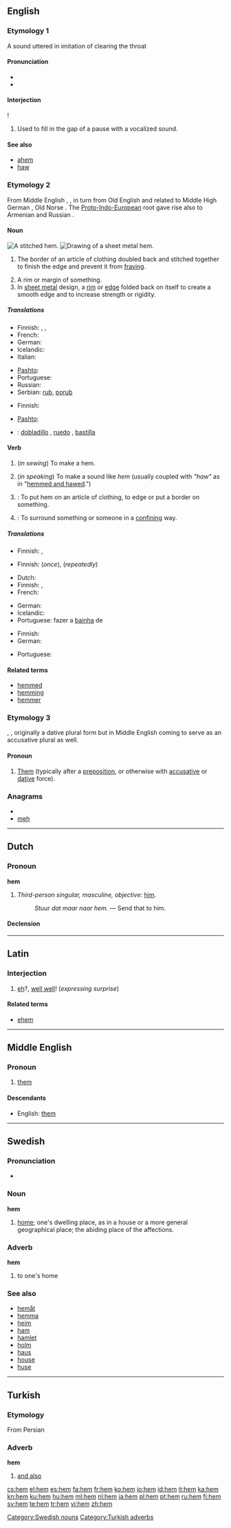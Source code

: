 ==English==

===Etymology 1===
A sound uttered in imitation of clearing the throat

====Pronunciation====
* {{audio|en-us-hem.ogg|Audio (US)}}
* {{rhymes|ɛm}}

====Interjection====
{{infl|en|interjection}}!

# Used to fill in the gap of a pause with a vocalized sound.

====See also====
* [[ahem]]
* [[haw]]

===Etymology 2===
From Middle English {{term|hem|lang=enm}}, {{term|hemm|lang=enm}}, in turn from Old English {{term|hemm|lang=ang}} and related to Middle High German {{term|hemmen||to hem in|lang=gmh}}, Old Norse {{term|hemja||to hem in, restrain|lang=non}}. The [[Proto-Indo-European]] root gave rise also to Armenian {{term|քամել|tr=k'amel||to press, wring|sc=Armn|lang=hy}} and Russian {{term|ком||lump|sc=Cyrl|tr=kom|lang=ru}}.

====Noun====
[[File:Fig. 7. Stitched hem.jpg|thumb|right|A stitched hem. ]]
[[File:Hem sheetmetal.png|thumb|right|Drawing of a sheet metal hem.]]
{{en-noun}}

# {{sewing}} The border of an article of clothing doubled back and stitched together to finish the edge and prevent it from [[fray]]ing.
# A rim or margin of something.
# In [[sheet metal]] design, a [[rim]] or [[edge]] folded back on itself to create a smooth edge and to increase strength or rigidity.

=====Translations=====
{{trans-top|border of an article of clothing doubled back and stitched together}}
* Finnish: {{t-|fi|päärme}},  {{t-|fi|palle}},  {{t+|fi|helma}}
* French: {{t+|fr|ourlet|m}}
* German: {{t+|de|Saum|m}}
* Icelandic: {{t+|is|faldur|m}}
* Italian: {{t+|it|orlo|m}}
{{trans-mid}}
* [[Pashto]]: {{t+|ps|لمن|f|tr=lamən|sc=ps-Arab|xs=Pashto}}
* Portuguese: {{t+|pt|bainha|f}}
* Russian: {{t|ru|подшитый}} {{t+|ru|край|m}}
* Serbian: [[rub]], [[porub]]
{{trans-bottom}}

{{trans-top|rim or margin}}
* Finnish: {{t+|fi|helma}}
{{trans-mid}}
* [[Pashto]]: {{t+|ps|لمن|f|tr=lamən|sc=ps-Arab|xs=Pashto}}
{{trans-bottom}}

{{checktrans-top}}
* {{ttbc|Spanish}}: [[dobladillo]] {{m}}, [[ruedo]] {{m}}, [[bastilla]] {{f}}
{{checktrans-bottom}}

====Verb====
{{en-verb|hem|m|ing}}

# {{intransitive}} (''in sewing'') To make a hem.
# {{intransitive}} (''in speaking'') To make a sound like ''hem'' (usually coupled with ''"haw"'' as in "[[hem and haw|hemmed and hawed]].")
# {{transitive}}: To put hem on an article of clothing, to edge or put a border on something.
# {{transitive}}: To surround something or someone in a [[confine|confining]] way.

=====Translations=====
{{trans-top|to make a hem}}
* Finnish: {{t-|fi|päärmätä}}, {{t-|fi|paltata}}
{{trans-mid}}
{{trans-bottom}}

{{trans-top|to make a sound like "hem"}}
* Finnish: {{t+|fi|hymähtää}} (''once''), {{t|fi|hymähdellä}} (''repeatedly'')
{{trans-mid}}
{{trans-bottom}}

{{trans-top|to put hem on an article of clothing}}
* Dutch: {{t+|nl|zomen}}
* Finnish: {{t-|fi|päärmätä}}, {{t-|fi|paltata}}
* French: {{t+|fr|ourler}}
{{trans-mid}}
* German: {{t-|de|säumen}}
* Icelandic: {{t-|is|falda}}
* Portuguese: fazer a [[bainha]] de
{{trans-bottom}}

{{trans-top|to surround something or someone in a confining way}}
* Finnish: {{t-|fi|ympäröidä}}
* German: {{t+|de|einengen}}
{{trans-mid}}
* Portuguese: {{t+|pt|cercar}}
{{trans-bottom}}

====Related terms====
* [[hemmed]]
* [[hemming]]
* [[hemmer]]

===Etymology 3===
{{etyl|ang}} {{term|him|lang=ang}}, {{term|heom|lang=ang}}, originally a dative plural form but in Middle English coming to serve as an accusative plural as well.

====Pronoun====
{{infl|en|pronoun}}

# {{obsolete}} [[them|Them]] (typically after a [[preposition]], or otherwise with [[accusative]] or [[dative]] force).

===Anagrams===
* {{alphagram|ehm}}
* [[meh#English|meh]]

----

==Dutch==

===Pronoun===
'''hem'''

# {{personal|lang=Dutch}} ''Third-person singular, masculine, objective:'' [[him]].
#: ''Stuur dat maar naar hem.'' &mdash; Send that to him.

====Declension====
{{nl-decl-personal pronouns}}

----

==Latin==

===Interjection===
{{la-interj}}

# [[eh]]?, [[well well]]! (''expressing surprise'')

====Related terms====
* [[ehem]]

----

==Middle English==
<!--this Middle English entry was created using Template:new enm entry-->
===Pronoun===
{{infl|enm|pronoun}}

# [[them]]

====Descendants====
* English: [[them]]

----

==Swedish==

===Pronunciation===
* {{audio|Sv-hem.ogg|audio}}

===Noun===
{{sv-noun-irreg-n|2=hemmet|4=hemmen}}
'''hem'''

# [[home]]; one's dwelling place, as in a house or a more general geographical place; the abiding place of the affections.

===Adverb===
'''hem'''

# to one's home

===See also===
* [[hemåt]]
* [[hemma]]
* [[heim]]
* [[ham]]
* [[hamlet]]
* [[holm]]
* [[haus]]
* [[house]]
* [[huse]]

[[Category:Swedish nouns]]

----

==Turkish==

===Etymology===
From Persian

===Adverb===
'''hem'''

# [[and also]]

[[Category:Turkish adverbs]]

[[cs:hem]]
[[el:hem]]
[[es:hem]]
[[fa:hem]]
[[fr:hem]]
[[ko:hem]]
[[io:hem]]
[[id:hem]]
[[it:hem]]
[[ka:hem]]
[[kn:hem]]
[[ku:hem]]
[[hu:hem]]
[[ml:hem]]
[[nl:hem]]
[[ja:hem]]
[[pl:hem]]
[[pt:hem]]
[[ru:hem]]
[[fi:hem]]
[[sv:hem]]
[[te:hem]]
[[tr:hem]]
[[vi:hem]]
[[zh:hem]]
